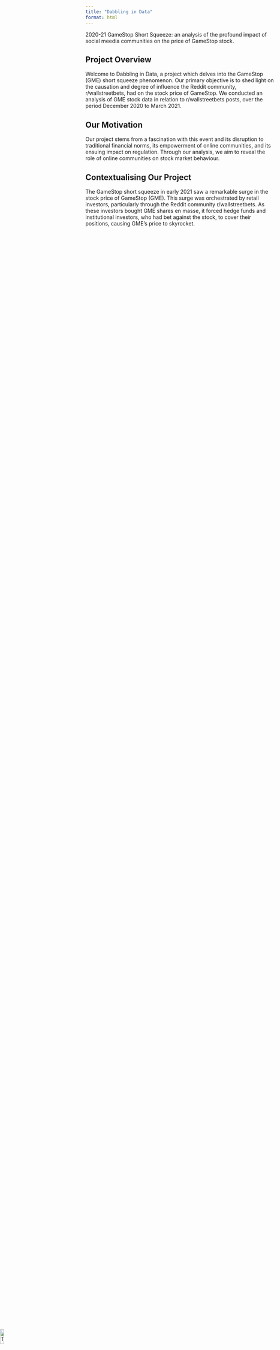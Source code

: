 ```yaml
---
title: "Dabbling in Data"
format: html
---
```


2020-21 GameStop Short Squeeze: an analysis of the profound impact of social meedia communities on the price of GameStop stock.

## Project Overview
Welcome to Dabbling in Data, a project which delves into the GameStop (GME) short squeeze phenomenon. Our primary objective is to shed light on the causation and degree of influence the Reddit community, r/wallstreetbets, had on the stock price of GameStop. We conducted an analysis of GME stock data in relation to r/wallstreetbets posts, over the period December 2020 to March 2021. 

## Our Motivation
Our project stems from a fascination with this event and its disruption to traditional financial norms, its empowerment of online communities, and its ensuing impact on regulation. Through our analysis, we aim to reveal the role of online communities on stock market behaviour.

## Contextualising Our Project
The GameStop short squeeze in early 2021 saw a remarkable surge in the stock price of GameStop (GME). This surge was orchestrated by retail investors, particularly through the Reddit community r/wallstreetbets. As these investors bought GME shares en masse, it forced hedge funds and institutional investors, who had bet against the stock, to cover their positions, causing GME's price to skyrocket.




<img src="images/tree.png" alt="Tree" style="width: 10%; height: auto; position: absolute; bottom: 0px; left: 0px; z-index: 2;">
